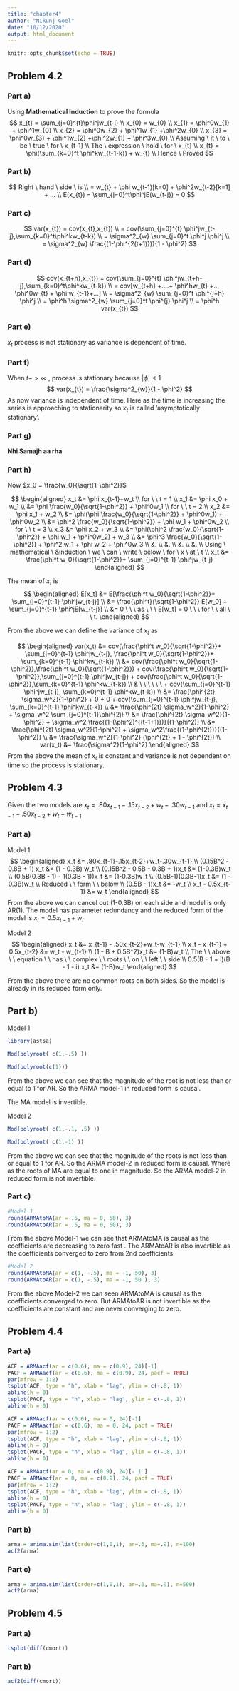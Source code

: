 ```yaml
---
title: "chapter4"
author: "Nikunj Goel"
date: "10/12/2020"
output: html_document
---
```


```r
knitr::opts_chunk$set(echo = TRUE)
```

## Problem 4.2

### Part a)

Using **Mathematical Induction** to prove the formula
$$
x_{t} = \sum_{j=0}^{t}\phi^jw_{t-j}
\\
x_{0} = w_{0}
\\
x_{1} = \phi^0w_{1} + \phi^1w_{0}
\\
x_{2} = \phi^0w_{2} + \phi^1w_{1} +\phi^2w_{0}
\\
x_{3} = \phi^0w_{3} + \phi^1w_{2} +\phi^2w_{1} + \phi^3w_{0}
\\
Assuming \ it \ to \ be \ true \ for \ x_{t-1}
\\
The \ expression \ hold \ for \ x_{t} 
\\
x_{t} = \phi(\sum_{k=0}^t \phi^kw_{t-1-k}) + w_{t}
\\
Hence \ Proved
$$

### Part b)

$$
Right \  hand \ side \ is
\\
= w_{t} + \phi w_{t-1}[k=0] + \phi^2w_{t-2}[k=1] + ...
\\
E(x_{t}) = \sum_{j=0}^t\phi^jE(w_{t-j}) = 0
$$
 
### Part c)
 
$$
var(x_{t}) = cov(x_{t},x_{t})
\\
= cov(\sum_{j=0}^{t} \phi^jw_{t-j},\sum_{k=0}^t\phi^kw_{t-k})
\\
= \sigma^2_{w} \sum_{j=0}^t \phi^j \phi^j
\\
= \sigma^2_{w} \frac{(1-\phi^{2(t+1)})}{1 - \phi^2}
$$
 
 
### Part d)

$$
cov(x_{t+h},x_{t}) = cov(\sum_{j=0}^{t} \phi^jw_{t+h-j},\sum_{k=0}^t\phi^kw_{t-k})
\\
= cov[w_{t+h} +....+ \phi^hw_{t} +.., \phi^0w_{t} + \phi w_{t-1}+...]
\\
= \sigma^2_{w} \sum_{j=0}^t \phi^{j+h} \phi^j
\\
= \phi^h \sigma^2_{w} \sum_{j=0}^t \phi^{j} \phi^j
\\
= \phi^h var(x_{t})
$$

### Part e)

$x_{t}$ process is not stationary as variance is dependent of time.

### Part f)

When $t -> \infty$ , process is stationary because $|\phi| < 1$
$$
var(x_{t}) = \frac{\sigma^2_{w}}{1 - \phi^2}
$$
As now variance is independent of time. 
Here as the time is increasing the series is approaching to stationarity so $x_t$ is called 'asymptotically stationary'.

### Part g)

**Nhi Samajh aa rha **

### Part h)

Now $x_0 = \frac{w_0}{\sqrt{1-\phi^2}}$

$$
\begin{aligned}
x_t &= \phi x_{t-1}+w_t
\\
for \ \ t = 1
\\
x_1 &= \phi x_0 + w_1
\\
&= \phi \frac{w_0}{\sqrt{1-\phi^2}} + \phi^0w_1
\\
for \ \ t = 2
\\
x_2 &= \phi x_1 + w_2
\\
&= \phi(\phi \frac{w_0}{\sqrt{1-\phi^2}} + \phi^0w_1) + \phi^0w_2
\\
&= \phi^2 \frac{w_0}{\sqrt{1-\phi^2}} + \phi w_1 + \phi^0w_2
\\
for \ \ t = 3
\\
x_3 &= \phi x_2 + w_3
\\
&= \phi(\phi^2 \frac{w_0}{\sqrt{1-\phi^2}} + \phi w_1 + \phi^0w_2) + w_3
\\
&= \phi^3 \frac{w_0}{\sqrt{1-\phi^2}} + \phi^2 w_1 + \phi w_2 + \phi^0w_3
\\
&. \\
&. \\
&. \\
&. \\
Using \ mathematical \ &induction \  we \ can \ write \ below \ for \ x \ at \ t
\\
x_t &= \frac{\phi^t w_0}{\sqrt{1-\phi^2}}+ \sum_{j=0}^{t-1} \phi^jw_{t-j}
\end{aligned}
$$

The mean of $x_t$ is
$$
\begin{aligned}
E[x_t] &= E[\frac{\phi^t w_0}{\sqrt{1-\phi^2}}+ \sum_{j=0}^{t-1} \phi^jw_{t-j}]
\\
&= \frac{\phi^t}{\sqrt{1-\phi^2}} E[w_0] + \sum_{j=0}^{t-1} \phi^jE[w_{t-j}]
\\
&= 0 \ \ \ as \ \ \ E[w_t] = 0 \ \ \ for \ \ all \ \ t.
\end{aligned}
$$

From the above we can define the variance of $x_{t}$ as

$$
\begin{aligned}
var(x_t) &= cov(\frac{\phi^t w_0}{\sqrt{1-\phi^2}}+ \sum_{j=0}^{t-1} \phi^jw_{t-j}, \frac{\phi^t w_0}{\sqrt{1-\phi^2}}+ \sum_{k=0}^{t-1} \phi^kw_{t-k})
\\
&= cov(\frac{\phi^t w_0}{\sqrt{1-\phi^2}},\frac{\phi^t w_0}{\sqrt{1-\phi^2}}) + cov(\frac{\phi^t w_0}{\sqrt{1-\phi^2}},\sum_{j=0}^{t-1} \phi^jw_{t-j}) + cov(\frac{\phi^t w_0}{\sqrt{1-\phi^2}},\sum_{k=0}^{t-1} \phi^kw_{t-k})
\\
& \ \ \ \ \ \ + cov(\sum_{j=0}^{t-1} \phi^jw_{t-j}, \sum_{k=0}^{t-1} \phi^kw_{t-k})
\\
&= \frac{\phi^{2t} \sigma_w^2}{1-\phi^2} + 0 + 0 + cov(\sum_{j=0}^{t-1} \phi^jw_{t-j}, \sum_{k=0}^{t-1} \phi^kw_{t-k})
\\
&= \frac{\phi^{2t} \sigma_w^2}{1-\phi^2} + \sigma_w^2 \sum_{j=0}^{t-1}\phi^{2j}
\\
&= \frac{\phi^{2t} \sigma_w^2}{1-\phi^2} + \sigma_w^2 \frac{(1-(\phi^2)^{(t-1+1)})}{(1-\phi^2)}
\\
&= \frac{\phi^{2t} \sigma_w^2}{1-\phi^2} + \sigma_w^2\frac{(1-\phi^{2t})}{(1-\phi^2)}
\\
&= \frac{\sigma_w^2}{1-\phi^2} (\phi^{2t} + 1 - \phi^{2t})
\\
var(x_t) &= \frac{\sigma^2}{1-\phi^2}
\end{aligned}
$$
From the above the mean of $x_t$ is constant and variance is not dependent on time so the process is stationary.

## Problem 4.3

Given the two models are $x_t = .80x_{t-1}-.15x_{t-2}+w_t-.30w_{t-1}$ and $x_t = x_{t-1} - .50x_{t-2}+w_t-w_{t-1}$

### Part a)

Model 1
$$
\begin{aligned}
x_t &= .80x_{t-1}-.15x_{t-2}+w_t-.30w_{t-1}
\\
(0.15B^2 - 0.8B + 1) x_t &= (1 - 0.3B) w_t
\\
(0.15B^2 - 0.5B - 0.3B + 1)x_t &= (1-0.3B)w_t
\\
(0.5B(0.3B - 1) - 1(0.3B - 1))x_t &= (1-0.3B)w_t
\\
(0.5B-1)(0.3B-1)x_t &= (1 - 0.3B)w_t
\\
Reduced \ \ form \ \ below
\\
(0.5B - 1)x_t &= -w_t
\\
x_t - 0.5x_{t-1} &= w_t
\end{aligned}
$$
From the above we can cancel out (1-0.3B) on each side and model is only AR(1). The model has parameter redundancy and the reduced form of the model is $x_t = 0.5x_{t-1} + w_t$

Model 2
$$
\begin{aligned}
x_t &= x_{t-1} - .50x_{t-2}+w_t-w_{t-1}
\\
x_t - x_{t-1} + 0.5x_{t-2} &= w_t - w_{t-1}
\\
(1 - B + 0.5B^2)x_t &= (1-B)w_t
\\
The \ \ above \ \ equation \ \ has \ \ complex \ \ roots \ \ on \ \ left \ \ side
\\
0.5(B - 1 + i)(B - 1 - i) x_t &= (1-B)w_t
\end{aligned}
$$

From the above there are no common roots on both sides. So the model is already in its reduced form only.

## Part b)

Model 1
```r
library(astsa)

Mod(polyroot( c(1,-.5) ))

Mod(polyroot(c(1)))
```

From the above we can see that the magnitude of the root is not less than or equal to 1 for AR. So the ARMA model-1 in reduced form is causal.

The MA model is invertible.


Model 2
```r
Mod(polyroot( c(1,-.1, .5) ))

Mod(polyroot( c(1,-1) ))
```

From the above we can see that the magnitude of the roots is not less than or equal to 1 for AR. So the ARMA model-2 in reduced form is causal.
Where as the roots of MA are equal to one in magnitude. So the ARMA model-2 in reduced form is not invertible.

### Part c)

```r
#Model 1
round(ARMAtoMA(ar = .5, ma = 0, 50), 3)
round(ARMAtoAR(ar = .5, ma = 0, 50), 3)
```

From the above Model-1 we can see that ARMAtoMA is causal as the coefficients are decreasing to zero fast . 
The ARMAtoAR is also invertible as the  coefficients converged to zero from 2nd coefficients.

```r
#Model 2
round(ARMAtoMA(ar = c(1, -.5), ma = -1, 50), 3)
round(ARMAtoAR(ar = c(1, -.5), ma = -1, 50 ), 3)
```

From the above Model-2 we can seen ARMAtoMA is causal as the coefficients converged to zero.
But ARMAtoAR is not invertible as the coefficients are constant and are never converging to zero.

## Problem 4.4

### Part a)

```r
ACF = ARMAacf(ar = c(0.6), ma = c(0.9), 24)[-1]
PACF = ARMAacf(ar = c(0.6), ma = c(0.9), 24, pacf = TRUE)
par(mfrow = 1:2)
tsplot(ACF, type = "h", xlab = "lag", ylim = c(-.8, 1))
abline(h = 0)
tsplot(PACF, type = "h", xlab = "lag", ylim = c(-.8, 1))
abline(h = 0)
```

```r
ACF = ARMAacf(ar = c(0.6), ma = 0, 24)[-1]
PACF = ARMAacf(ar = c(0.6), ma = 0, 24, pacf = TRUE)
par(mfrow = 1:2)
tsplot(ACF, type = "h", xlab = "lag", ylim = c(-.8, 1))
abline(h = 0)
tsplot(PACF, type = "h", xlab = "lag", ylim = c(-.8, 1))
abline(h = 0)
```

```r
ACF = ARMAacf(ar = 0, ma = c(0.9), 24)[- 1 ]
PACF = ARMAacf(ar = 0, ma = c(0.9), 24, pacf = TRUE)
par(mfrow = 1:2)
tsplot(ACF, type = "h", xlab = "lag", ylim = c(-.8, 1))
abline(h = 0)
tsplot(PACF, type = "h", xlab = "lag", ylim = c(-.8, 1))
abline(h = 0)
```

### Part b)

```r
arma = arima.sim(list(order=c(1,0,1), ar=.6, ma=.9), n=100) 
acf2(arma)
```


### Part c)

```r
arma = arima.sim(list(order=c(1,0,1), ar=.6, ma=.9), n=500) 
acf2(arma)
```


## Problem 4.5

### Part a)

```r
tsplot(diff(cmort))
```

### Part b)

```r
acf2(diff(cmort))
```